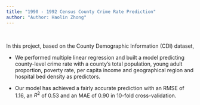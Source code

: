 ```yaml
---
title: "1990 - 1992 Census County Crime Rate Prediction"
author: "Author: Haolin Zhong"
---
```


&nbsp;

In this project, based on the County Demographic Information (CDI) dataset,

  - We performed multiple linear regression and built a model predicting county-level crime rate with a county's total population, young adult proportion, poverty rate, per capita income and geographical region and hospital bed density as predictors. 
  
  - Our model has achieved a fairly accurate prediction with an RMSE of 1.16, an $R^2$ of 0.53 and an MAE of 0.90 in 10-fold cross-validation. 
  
  


